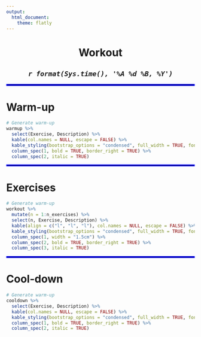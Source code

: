 ```yaml
---
output: 
  html_document:
    theme: flatly
---
```


<style type="text/css">
.main-container {
  max-width: 1200px;
  margin-left: auto;
  margin-right: auto;
}
</style>

<center>
<h1>Workout</h1>
<h2><i>`r format(Sys.time(), '%A %d %B, %Y')`</i></h2>
</center>

<hr style="border: 2px solid blue;">

# Warm-up

```r
# Generate warm-up
warmup %>%
  select(Exercise, Description) %>%
  kable(col.names = NULL, escape = FALSE) %>%
  kable_styling(bootstrap_options = "condensed", full_width = TRUE, font_size = 18) %>%
  column_spec(1, bold = TRUE, border_right = TRUE) %>%
  column_spec(2, italic = TRUE)
```

<hr style="border: 2px solid blue;">

# Exercises

```r
# Generate warm-up
workout %>%
  mutate(n = 1:n_exercises) %>%
  select(n, Exercise, Description) %>%
  kable(align = c("l", "l", "l"), col.names = NULL, escape = FALSE) %>%
  kable_styling(bootstrap_options = "condensed", full_width = TRUE, font_size = 18) %>%
  column_spec(1, width = "1.5cm") %>%
  column_spec(2, bold = TRUE, border_right = TRUE) %>%
  column_spec(3, italic = TRUE)
```

<hr style="border: 2px solid blue;">

# Cool-down

```r
# Generate warm-up
cooldown %>%
  select(Exercise, Description) %>%
  kable(col.names = NULL, escape = FALSE) %>%
  kable_styling(bootstrap_options = "condensed", full_width = TRUE, font_size = 18) %>%
  column_spec(1, bold = TRUE, border_right = TRUE) %>%
  column_spec(2, italic = TRUE)
```